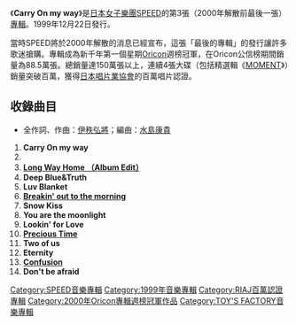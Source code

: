 {{Infobox Album
| Name       = Carry On my way
| Type       = 專輯
| Artist     = [[SPEED_(日本音樂團體)|SPEED]]
| Released   = 1999年12月22日
| Recorded   =
| Genre      = [[J-POP|J-POP]]
| Length     =
| Label      = [[TOY'S_FACTORY|TOY'S FACTORY]]
| Producer   =
| Reviews = 
| Chart position = *週間最高排行第1位（[[Oricon|Oricon]]）
| Certification = *Million（[[日本唱片業協會|日本唱片業協會]]）|
| Last album = [[MOMENT_(SPEED專輯)|MOMENT]]<br/>(1998年)
| This album = '''Carry On my way'''<br/>(1999年)
| Next album = [[SPEED_THE_MEMORIAL_BEST_1335days_Dear_Friends|SPEED THE MEMORIAL BEST 1335days Dear Friends]]<br/>(2000年)
}}
《'''Carry On my way'''》是[[日本|日本]][[女子樂團|女子樂團]][[SPEED_(日本音樂團體)|SPEED]]的第3張（2000年解散前最後一張）[[專輯|專輯]]。1999年12月22日發行。

當時SPEED將於2000年解散的消息已經宣布，這張「最後的專輯」的發行讓許多歌迷搶購。專輯成為新千年第一個星期[[Oricon|Oricon]]週榜冠軍，在Oricon公信榜期間銷量為88.5萬張。總銷量達150萬張以上，連續4張大碟（包括精選輯《[[MOMENT_(SPEED專輯)|MOMENT]]》）銷量突破百萬，獲得[[日本唱片業協會|日本唱片業協會]]的百萬唱片認證。

== 收錄曲目 ==
*全作詞、作曲：[[伊秩弘將|伊秩弘將]]；編曲：[[水島康貴|水島康貴]]
#'''Carry On my way'''
#{{lang|ja|'''蒼いリグレット'''}}
#'''[[Long_Way_Home_(SPEED單曲)|Long Way Home （Album Edit）]]'''　
#'''Deep Blue&Truth'''
#'''Luv Blanket'''
#'''[[Breakin'_out_to_the_morning|Breakin' out to the morning]]'''
#'''Snow Kiss'''
#'''You are the moonlight'''
#'''Lookin' for Love'''
#'''[[Precious_Time_(SPEED單曲)|Precious Time]]'''
#'''Two of us'''
#'''Eternity'''
#'''[[Long_Way_Home_(SPEED單曲)|Confusion]]'''
#'''Don't be afraid'''

{{SPEED}}

[[Category:SPEED音樂專輯|Category:SPEED音樂專輯]]
[[Category:1999年音樂專輯|Category:1999年音樂專輯]]
[[Category:RIAJ百萬認證專輯|Category:RIAJ百萬認證專輯]]
[[Category:2000年Oricon專輯週榜冠軍作品|Category:2000年Oricon專輯週榜冠軍作品]]
[[Category:TOY'S_FACTORY音樂專輯|Category:TOY'S FACTORY音樂專輯]]